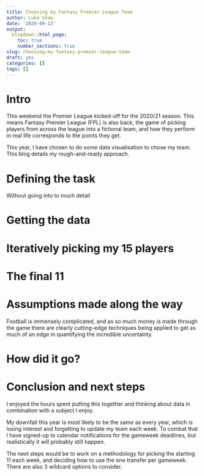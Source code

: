 ---
title: Choosing my Fantasy Premier League Team
author: Luke Shaw
date: '2020-09-13'
output: 
  blogdown::html_page:
    toc: true
    number_sections: true
slug: choosing-my-fantasy-premier-league-team
draft: yes
categories: []
tags: []
---
  
# Intro
  
This weekend the Premier League kicked-off for the 2020/21 season. This means Fantasy Premier League (FPL) is also back, the game of picking players from across the league into a fictional team, and how they perform in real life corresponds to the points they get.

This year, I have chosen to do some data visualisation to chose my team. This blog details my rough-and-ready approach.

# Defining the task

Without going into to much detail

# Getting the data

# Iteratively picking my 15 players

# The final 11

# Assumptions made along the way

Football is immensely complicated, and as so much money is made through the game there are clearly cutting-edge techniques being applied to get as much of an edge in quantifying the incredible uncertainty.

# How did it go?

# Conclusion and next steps

I enjoyed the hours spent putting this together and thinking about data in combination with a subject I enjoy. 

My downfall this year is most likely to be the same as every year, which is losing interest and forgetting to update my team each week. To combat that I have signed-up to calendar notifications for the gameweek deadlines, but realistically it will probably still happen.

The next steps would be to work on a methodology for picking the starting 11 each week, and deciding how to use the one transfer per gameweek. There are also 3 wildcard options to consider.
